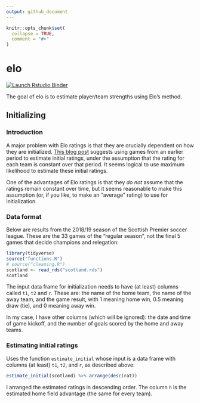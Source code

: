 ```yaml
---
output: github_document
---
```


<!-- README.md is generated from README.Rmd. Please edit that file -->

```r
knitr::opts_chunk$set(
  collapse = TRUE,
  comment = "#>"
)
```

# elo

<!-- badges: start -->
[![Launch Rstudio Binder](http://mybinder.org/badge_logo.svg)](https://mybinder.org/v2/gh/nxskok/elo/master?urlpath=rstudio)
<!-- badges: end -->

The goal of elo is to estimate player/team strengths using Elo's method.

## Initializing

### Introduction

A major problem with Elo ratings is that they are crucially dependent on how they are initialized. [This blog post](http://opisthokonta.net/?p=1412) suggests using games from an earlier period to estimate initial ratings, under the assumption that the rating for each team is constant over that period. It seems logical to use maximum likelihood to estimate these initial ratings.

One of the advantages of Elo ratings is that they *do not* assume that the ratings remain constant over time, but it seems reasonable to make this assumption (or, if you like, to make an "average" rating) to use for initialization. 

### Data format

Below are results from the 2018/19 season of the Scottish Premier soccer league. These are the 33 games of the "regular season", not the final 5 games that decide champions and relegation:

```r
library(tidyverse)
source("functions.R")
# source("cleaning.R")
scotland <- read_rds("scotland.rds")
scotland
```

The input data frame for initialization needs to have (at least) columns called `t1`, `t2` and `r`. These are: the name of the home team, the name of the away team, and the game result, with 1 meaning home win, 0.5 meaning draw (tie), and 0 meaning away win.

In my case, I have other columns (which will be ignored): the date and time of game kickoff, and the number of goals scored by the home and away teams.

### Estimating initial ratings

Uses the function `estimate_initial` whose input is a data frame with columns (at least) `t1`, `t2`, and `r`, as described above:

```r
estimate_initial(scotland) %>% arrange(desc(rat))
```

I arranged the estimated ratings in descending order. The column `h` is the estimated home field advantage (the same for every team). 
